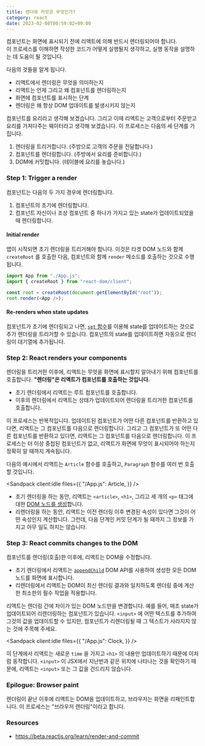 ```yaml
---
title: 렌더와 커밋은 무엇인가?
category: react
date: 2023-02-08T00:59:02+09:00
---
```



컴포넌트는 화면에 표시되기 전에 리액트에 의해 반드시 렌더링되어야 합니다.  
이 프로세스를 이해하면 작성한 코드가 어떻게 실행될지 생각하고, 실행 동작을 설명하는 데 도움이 될 것입니다.

다음의 것들을 알게 됩니다.

- 리액트에서 렌더링은 무엇을 의미하는지
- 리액트는 언제 그리고 왜 컴포넌트를 렌더링하는지
- 화면에 컴포넌트를 표시하는 단계
- 렌더링은 왜 항상 DOM 업데이트를 발생시키지 않는지

컴포넌트를 요리라고 생각해 보겠습니다. 그리고 이때 리액트는 고객으로부터 주문받고 요리를 가져다주는 웨이터라고 생각해 보겠습니다. 이 프로세스는 다음의 세 단계를 가집니다.

1. 렌더링을 트리거합니다. (주방으로 고객의 주문을 전달합니다.)
2. 컴포넌트를 렌더링합니다. (주방에서 요리를 준비합니다.)
3. DOM에 커밋합니다. (테이블에 요리를 놓습니다.)

### Step 1: Trigger a render

컴포넌트는 다음의 두 가지 경우에 렌더링합니다.

1. 컴포넌트의 초기에 렌더링합니다.
2. 컴포넌트 자신이나 조상 컴포넌트 중 하나가 가지고 있는 state가 업데이트되었을 때 렌더링합니다.

#### Initial render

앱이 시작되면 초기 렌더링을 트리거해야 합니다. 이것은 타겟 DOM 노드와 함께 `createRoot` 를 호출한 다음, 컴포넌트와 함께 `render` 메소드를 호출하는 것으로 수행됩니다.

```js
import App from "./App.js";
import { createRoot } from "react-dom/client";

const root = createRoot(document.getElementById("root"));
root.render(<App />);
```

#### Re-renders when state updates

컴포넌트가 초기에 렌더링되고 나면, [`set` 함수](https://beta.reactjs.org/reference/react/useState#setstate)를 이용해 state를 업데이트하는 것으로 추가 렌더링을 트리거할 수 있습니다. 컴포넌트의 state를 업데이트하면 자동으로 렌더링이 대기열에 추가됩니다.

### Step 2: React renders your components

렌더링을 트리거한 이후에, 리액트는 무엇을 화면에 표시할지 알아내기 위해 컴포넌트를 호출합니다. **"렌더링"은 리액트가 컴포넌트를 호출하는 것입니다.**

- 초기 렌더링에서 리액트는 루트 컴포넌트를 호출합니다.
- 이후의 렌더링에서 리액트는 상태가 업데이트되어 렌더링을 트리거한 컴포넌트를 호출합니다.

이 프로세스는 반복적입니다. 업데이트된 컴포넌트가 어떤 다른 컴포넌트를 반환하고 있다면, 리액트는 그 컴포넌트를 다음으로 렌더링합니다. 그리고 그 컴포넌트가 또 어떤 다른 컴포넌트를 반환하고 있다면, 리액트는 그 컴포넌트를 다음으로 렌더링합니다. 이 프로세스는 더 이상 중첩된 컴포넌트가 없고, 리액트가 화면에 무엇이 표시되어야 하는지 정확히 알 때까지 계속됩니다.

다음의 예시에서 리액트는 `Article` 함수를 호출하고, `Paragraph` 함수를 여러 번 호출할 것입니다.

<Sandpack
  client:idle
  files={{
    "/App.js": Article,
  }}
/>

- 초기 렌더링을 하는 동안, 리액트는 `<article>`, `<h1>`, 그리고 세 개의 `<p>` 태그에 대한 [DOM 노드를 생성](https://developer.mozilla.org/en-US/docs/Web/API/Document/createElement)합니다.
- 리렌더링을 하는 동안, 리액트는 이전 렌더링 이후 변경된 속성이 있다면 그것이 어떤 속성인지 계산합니다. 그런데, 다음 단계인 커밋 단계가 될 때까지 그 정보를 가지고 아무 일도 하지는 않습니다.

### Step 3: React commits changes to the DOM

컴포넌트를 렌더링(호출)한 이후에, 리액트는 DOM을 수정합니다.

- 초기 렌더링에서 리액트는 [`appendChild`](https://developer.mozilla.org/en-US/docs/Web/API/Node/appendChild) DOM API를 사용하여 생성한 모든 DOM 노드를 화면에 표시합니다.
- 리렌더링에서 리액트는 DOM이 최신 렌더링 결과와 일치하도록 렌더링 중에 계산한 최소한의 필수 작업을 적용합니다.

리액트는 렌더링 간에 차이가 있는 DOM 노드만을 변경합니다. 예를 들어, 매초 state가 업데이트되어 리렌더링하는 컴포넌트가 있습니다. `<input>` 에 어떤 텍스트를 추가하여 그것의 값을 업데이트할 수 있지만, 컴포넌트가 리렌더링될 때 그 텍스트가 사라지지 않는 것에 주목해 주세요.

<Sandpack
  client:idle
  files={{
    "/App.js": Clock,
  }}
/>

이 단계에서 리액트는 새로운 `time` 을 가지고 `<h1>` 의 내용만 업데이트하기 때문에 이처럼 동작합니다. `<input>` 이 JSX에서 지난번과 같은 위치에 나타나는 것을 확인하기 때문에, 리액트는 `<input>` 또는 그 값을 건드리지 않습니다.

### Epilogue: Browser paint

렌더링이 끝난 이후에 리액트는 DOM을 업데이트하고, 브라우저는 화면을 리패인트합니다. 이 프로세스는 "브라우저 렌더링"이라고 합니다.

### Resources

- https://beta.reactjs.org/learn/render-and-commit
